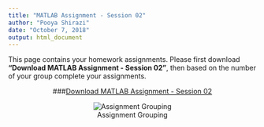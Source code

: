 ```yaml
---
title: "MATLAB Assignment - Session 02"
author: "Pooya Shirazi"
date: "October 7, 2018"
output: html_document
---
```


This page contains your homework assignments. Please first download **"Download MATLAB Assignment - Session 02"**, then based on the number of your group complete your assignments.

<center>
###[Download MATLAB Assignment - Session 02](file/Assignment_Session_02.pdf)

![Assignment Grouping](file/group.png)
</center>

